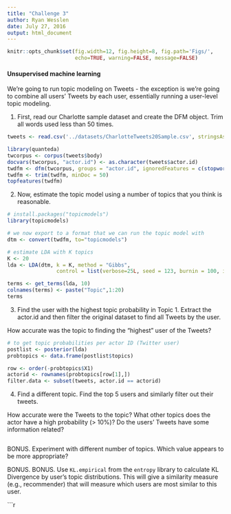 ```yaml
---
title: "Challenge 3"
author: Ryan Wesslen
date: July 27, 2016
output: html_document
---
```


```r
knitr::opts_chunk$set(fig.width=12, fig.height=8, fig.path='Figs/',
                      echo=TRUE, warning=FALSE, message=FALSE)
```

#### Unsupervised machine learning

We're going to run topic modeling on Tweets - the exception is we're going to combine all users' Tweets by each user, essentially running a user-level topic modeling.

1. First, read our Charlotte sample dataset and create the DFM object. Trim all words used less than 50 times.

```r
tweets <- read.csv('../datasets/CharlotteTweets20Sample.csv', stringsAsFactors=F)

library(quanteda)
twcorpus <- corpus(tweets$body)
docvars(twcorpus, "actor.id") <- as.character(tweets$actor.id) 
twdfm <- dfm(twcorpus, groups = "actor.id", ignoredFeatures = c(stopwords("english"), "t.co", "https", "rt", "amp", "http", "t.c", "can", "u") , ngrams=c(1,2))
twdfm <- trim(twdfm, minDoc = 50)
topfeatures(twdfm)
```

2. Now, estimate the topic model using a number of topics that you think is reasonable.
```r
# install.packages("topicmodels")
library(topicmodels)

# we now export to a format that we can run the topic model with
dtm <- convert(twdfm, to="topicmodels")

# estimate LDA with K topics
K <- 20
lda <- LDA(dtm, k = K, method = "Gibbs", 
                control = list(verbose=25L, seed = 123, burnin = 100, iter = 500))

terms <- get_terms(lda, 10)
colnames(terms) <- paste("Topic",1:20)
terms
```

3. Find the user with the highest topic probability in Topic 1. Extract the actor.id and then filter the original dataset to find all Tweets by the user.

How accurate was the topic to finding the "highest" user of the Tweets?

```r
# to get topic probabilities per actor ID (Twitter user)
postlist <- posterior(lda)
probtopics <- data.frame(postlist$topics)

row <- order(-probtopics$X1)
actorid <- rownames(probtopics[row[1],])
filter.data <- subset(tweets, actor.id == actorid)

```

4. Find a different topic. Find the top 5 users and similarly filter out their tweets. 

How accurate were the Tweets to the topic? What other topics does the actor have a high probability (> 10%)? Do the users' Tweets have some information related?

```r

```

BONUS. Experiment with different number of topics. Which value appears to be more appropriate?

BONUS. BONUS. Use `KL.empirical` from the `entropy` library to calculate KL Divergence by user's topic distributions. This will give a similarity measure (e.g., recommender) that will measure which users are most similar to this user. 

```r
